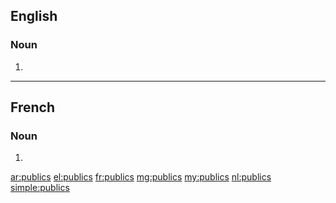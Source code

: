 {{also|públics}}
==English==

===Noun===
{{head|en}}

# {{plural of|public}}

----

==French==

===Noun===
{{head|fr|plural}} {{m-p}}

# {{plural of|public|lang=fr}}

[[ar:publics]]
[[el:publics]]
[[fr:publics]]
[[mg:publics]]
[[my:publics]]
[[nl:publics]]
[[simple:publics]]